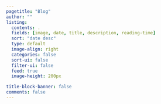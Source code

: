 ```yaml
---
pagetitle: "Blog"
author: ""
listing:
  contents: .
  fields: [image, date, title, description, reading-time]
  sort: "date desc"
  type: default
  image-align: right
  categories: false
  sort-ui: false
  filter-ui: false
  feed: true
  image-height: 200px

title-block-banner: false
comments: false    
---
```



